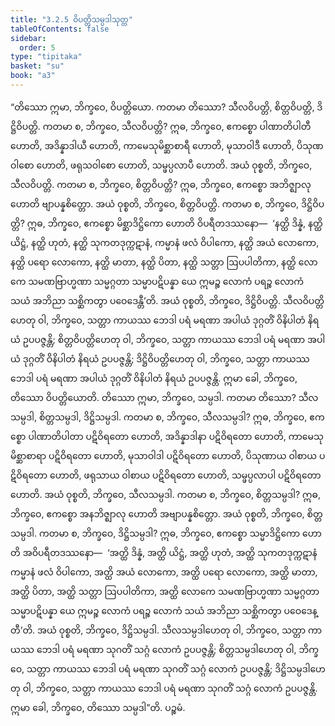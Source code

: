 ```yaml
---
title: "3.2.5 ဝိပတ္တိသမ္ပဒါသုတ္တ"
tableOfContents: false
sidebar:
  order: 5
type: "tipitaka"
basket: "su"
book: "a3"
---
```



<DynamicBreadcrumb />

<Division number="118" book="a3" e="ch" v="15" p="271">

<Paragraph number="920" book="a3">
“တိဿော ဣမာ, ဘိက္ခဝေ, ဝိပတ္တိယော. ကတမာ တိဿော? သီလဝိပတ္တိ, စိတ္တဝိပတ္တိ, ဒိဋ္ဌိဝိပတ္တိ. ကတမာ စ, ဘိက္ခဝေ, သီလဝိပတ္တိ? ဣဓ, ဘိက္ခဝေ, ဧကစ္စော ပါဏာတိပါတီ ဟောတိ, အဒိန္နာဒါယီ ဟောတိ, ကာမေသုမိစ္ဆာစာရီ ဟောတိ, မုသာဝါဒီ ဟောတိ, ပိသုဏဝါစော ဟောတိ, ဖရုသဝါစော ဟောတိ, သမ္ဖပ္ပလာပီ ဟောတိ. အယံ ဝုစ္စတိ, ဘိက္ခဝေ, သီလဝိပတ္တိ.
</Paragraph>

<Paragraph number="921" book="a3">
ကတမာ စ, ဘိက္ခဝေ, စိတ္တဝိပတ္တိ? ဣဓ, ဘိက္ခဝေ, ဧကစ္စော အဘိဇ္ဈာလု ဟောတိ ဗျာပန္နစိတ္တော. အယံ ဝုစ္စတိ, ဘိက္ခဝေ, စိတ္တဝိပတ္တိ.
</Paragraph>

<Paragraph number="922" book="a3">
ကတမာ စ, ဘိက္ခဝေ, ဒိဋ္ဌိဝိပတ္တိ? ဣဓ, ဘိက္ခဝေ, ဧကစ္စော မိစ္ဆာဒိဋ္ဌိကော ဟောတိ ဝိပရီတဒဿနော—  ‘နတ္ထိ ဒိန္နံ, နတ္ထိ ယိဋ္ဌံ, နတ္ထိ ဟုတံ, နတ္ထိ သုကတဒုက္ကဋာနံ, ကမ္မာနံ ဖလံ ဝိပါကော, နတ္ထိ အယံ လောကော, နတ္ထိ ပရော လောကော, နတ္ထိ မာတာ, နတ္ထိ ပိတာ, နတ္ထိ သတ္တာ ဩပပါတိကာ, နတ္ထိ လောကေ သမဏဗြာဟ္မဏာ သမ္မဂ္ဂတာ သမ္မာပဋိပန္နာ ယေ ဣမဉ္စ လောကံ ပရဉ္စ လောကံ သယံ အဘိညာ သစ္ဆိကတွာ ပဝေဒေန္တီ’တိ. အယံ ဝုစ္စတိ, ဘိက္ခဝေ, ဒိဋ္ဌိဝိပတ္တိ. သီလဝိပတ္တိဟေတု ဝါ, ဘိက္ခဝေ, သတ္တာ ကာယဿ ဘေဒါ ပရံ မရဏာ အပါယံ ဒုဂ္ဂတိံ ဝိနိပါတံ နိရယံ ဥပပဇ္ဇန္တိ; စိတ္တဝိပတ္တိဟေတု ဝါ, ဘိက္ခဝေ, သတ္တာ ကာယဿ ဘေဒါ ပရံ မရဏာ အပါယံ ဒုဂ္ဂတိံ ဝိနိပါတံ နိရယံ ဥပပဇ္ဇန္တိ; ဒိဋ္ဌိဝိပတ္တိဟေတု ဝါ, ဘိက္ခဝေ, သတ္တာ ကာယဿ ဘေဒါ ပရံ မရဏာ အပါယံ ဒုဂ္ဂတိံ ဝိနိပါတံ နိရယံ ဥပပဇ္ဇန္တိ. ဣမာ ခေါ, ဘိက္ခဝေ, တိဿော ဝိပတ္တိယောတိ.
</Paragraph>

<Paragraph number="923" book="a3">
တိဿော ဣမာ, ဘိက္ခဝေ, သမ္ပဒါ. ကတမာ တိဿော? သီလသမ္ပဒါ, စိတ္တသမ္ပဒါ, ဒိဋ္ဌိသမ္ပဒါ.
</Paragraph>

<Paragraph number="924" book="a3">
ကတမာ စ, ဘိက္ခဝေ, သီလသမ္ပဒါ? ဣဓ, ဘိက္ခဝေ, ဧကစ္စော ပါဏာတိပါတာ ပဋိဝိရတော ဟောတိ, အဒိန္နာဒါနာ ပဋိဝိရတော ဟောတိ, ကာမေသုမိစ္ဆာစာရာ ပဋိဝိရတော ဟောတိ, မုသာဝါဒါ ပဋိဝိရတော ဟောတိ, ပိသုဏာယ ဝါစာယ ပဋိဝိရတော ဟောတိ, ဖရုသာယ ဝါစာယ ပဋိဝိရတော ဟောတိ, သမ္ဖပ္ပလာပါ ပဋိဝိရတော ဟောတိ. အယံ ဝုစ္စတိ, ဘိက္ခဝေ, သီလသမ္ပဒါ.
</Paragraph>

<Paragraph number="925" book="a3">
ကတမာ စ, ဘိက္ခဝေ, စိတ္တသမ္ပဒါ? ဣဓ, ဘိက္ခဝေ, ဧကစ္စော အနဘိဇ္ဈာလု ဟောတိ အဗျာပန္နစိတ္တော. အယံ ဝုစ္စတိ, ဘိက္ခဝေ, စိတ္တသမ္ပဒါ.
</Paragraph>

<Paragraph number="926" book="a3">
ကတမာ စ, ဘိက္ခဝေ, ဒိဋ္ဌိသမ္ပဒါ? ဣဓ, ဘိက္ခဝေ, ဧကစ္စော သမ္မာဒိဋ္ဌိကော ဟောတိ အဝိပရီတဒဿနော—  ‘အတ္ထိ ဒိန္နံ, အတ္ထိ ယိဋ္ဌံ, အတ္ထိ ဟုတံ, အတ္ထိ သုကတဒုက္ကဋာနံ ကမ္မာနံ ဖလံ ဝိပါကော, အတ္ထိ အယံ လောကော, အတ္ထိ ပရော လောကော, အတ္ထိ မာတာ, အတ္ထိ ပိတာ, အတ္ထိ သတ္တာ ဩပပါတိကာ, အတ္ထိ လောကေ သမဏဗြာဟ္မဏာ သမ္မဂ္ဂတာ သမ္မာပဋိပန္နာ ယေ ဣမဉ္စ လောကံ ပရဉ္စ လောကံ သယံ အဘိညာ သစ္ဆိကတွာ ပဝေဒေန္တီ’တိ. အယံ ဝုစ္စတိ, ဘိက္ခဝေ, ဒိဋ္ဌိသမ္ပဒါ. သီလသမ္ပဒါဟေတု ဝါ, ဘိက္ခဝေ, သတ္တာ ကာယဿ ဘေဒါ ပရံ မရဏာ သုဂတိံ သဂ္ဂံ လောကံ ဥပပဇ္ဇန္တိ; စိတ္တသမ္ပဒါဟေတု ဝါ, ဘိက္ခဝေ, သတ္တာ ကာယဿ ဘေဒါ ပရံ မရဏာ သုဂတိံ သဂ္ဂံ လောကံ ဥပပဇ္ဇန္တိ; ဒိဋ္ဌိသမ္ပဒါဟေတု ဝါ, ဘိက္ခဝေ, သတ္တာ ကာယဿ ဘေဒါ ပရံ မရဏာ သုဂတိံ သဂ္ဂံ လောကံ ဥပပဇ္ဇန္တိ. ဣမာ ခေါ, ဘိက္ခဝေ, တိဿော သမ္ပဒါ”တိ.

</Paragraph>
</Division>

<Paragraph number="927" type="center" book="a3">
ပဉ္စမံ.
</Paragraph>